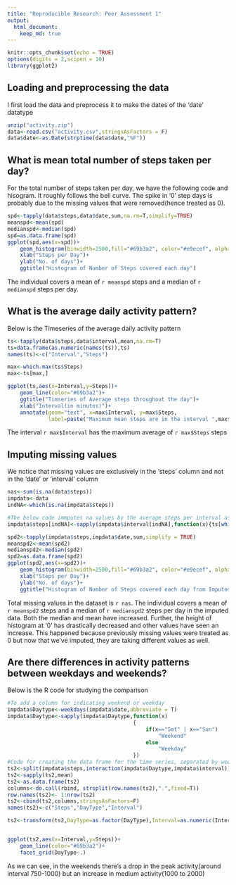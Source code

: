 ```yaml
---
title: "Reproducible Research: Peer Assessment 1"
output: 
  html_document:
    keep_md: true
---
```

```r
knitr::opts_chunk$set(echo = TRUE)
options(digits = 2,scipen = 10)
library(ggplot2)
```

## Loading and preprocessing the data 
I first load the data and preprocess it to make the dates of the 'date' datatype

```r
unzip("activity.zip")
data<-read.csv("activity.csv",stringsAsFactors = F)
data$date<-as.Date(strptime(data$date,"%F"))
```

## What is mean total number of steps taken per day? 
For the total number of steps taken per day, we have the following code and hisogram. It roughly follows the bell curve. The spike in '0' step days is probably due to the missing values that were removed(hence treated as 0).

```r
spd<-tapply(data$steps,data$date,sum,na.rm=T,simplify=TRUE)
meanspd<-mean(spd)
medianspd<-median(spd)
spd=as.data.frame(spd)
ggplot(spd,aes(x=spd))+
    geom_histogram(binwidth=2500,fill="#69b3a2", color="#e9ecef", alpha=0.7)+
    xlab("Steps per Day")+
    ylab("No. of days")+
    ggtitle("Histogram of Number of Steps covered each day")
```

The individual covers a mean of `r meanspd` steps and a median of `r medianspd` steps per day. 

## What is the average daily activity pattern? 

Below is the Timeseries of the average daily activity pattern

```r
ts<-tapply(data$steps,data$interval,mean,na.rm=T)
ts=data.frame(as.numeric(names(ts)),ts)
names(ts)<-c("Interval","Steps")

max<-which.max(ts$Steps)
max<-ts[max,]

ggplot(ts,aes(x=Interval,y=Steps))+
    geom_line(color="#69b3a2")+
    ggtitle("Timseries of Average steps throughout the day")+
    xlab("Interval(in minutes)")+
    annotate(geom="text", x=max$Interval, y=max$Steps,
             label=paste("Maximum mean steps are in the interval ",max$Interval))
```


The interval `r max$Interval` has the maximum average of `r max$Steps` steps 

## Imputing missing values 

We notice that missing values are exclusively in the 'steps' column and not in the 'date' or 'interval' column

```r
nas<-sum(is.na(data$steps))
impdata<-data
indNA<-which(is.na(impdata$steps))

#The below code immputes na values by the average steps per interval as already calulated in ts 
impdata$steps[indNA]<-sapply(impdata$interval[indNA],function(x){ts[which(ts$Interval==x),2]})

spd2<-tapply(impdata$steps,impdata$date,sum,simplify = TRUE)
meanspd2<-mean(spd2)
medianspd2<-median(spd2)
spd2=as.data.frame(spd2)
ggplot(spd2,aes(x=spd2))+
    geom_histogram(binwidth=2500,fill="#69b3a2", color="#e9ecef", alpha=0.7)+
    xlab("Steps per Day")+
    ylab("No. of days")+
    ggtitle("Histogram of Number of Steps covered each day from Imputed data")
```

Total missing values in the dataset is `r nas`. The individual covers a mean of `r meanspd2` steps and a median of `r medianspd2` steps per day in the imputed data. Both the median and mean have increased. Further, the height of histogram at '0' has drastically decreased and other values have seen an increase. This happened because previously missing values were treated as 0 but now that we've imputed, they are taking different values as well.

## Are there differences in activity patterns between weekdays and weekends? 

Below is the R code for studying the comparison

```r

#To add a column for indicating weekend or weekday
impdata$Daytype<-weekdays(impdata$date,abbreviate = T)
impdata$Daytype<-sapply(impdata$Daytype,function(x)
                                        {
                                            if(x=="Sat" | x=="Sun")
                                                "Weekend"
                                            else
                                                "Weekday"
                                        })
#Code for creating the data frame for the time series, separated by weekdays or weekends
ts2<-split(impdata$steps,interaction(impdata$Daytype,impdata$interval))
ts2<-sapply(ts2,mean)
ts2<-as.data.frame(ts2)
columns<-do.call(rbind, strsplit(row.names(ts2),".",fixed=T))
row.names(ts2)<- 1:nrow(ts2)
ts2<-cbind(ts2,columns,stringsAsFactors=F)
names(ts2)<-c("Steps","DayType","Interval")

ts2<-transform(ts2,DayType=as.factor(DayType),Interval=as.numeric(Interval))


ggplot(ts2,aes(x=Interval,y=Steps))+
    geom_line(color="#69b3a2")+
    facet_grid(DayType~.)
```


As we can see, in the weekends there's a drop in the peak activity(around interval 750-1000) but an increase in medium activity(1000 to 2000)













